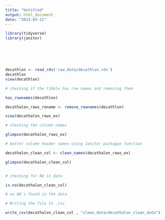 ```yaml
---
title: "Untitled"
output: html_document
date: "2023-03-11"
---
```

```r
library(tidyverse)
library(janitor)







```

```r
decathlon <- read_rds('raw_data/decathlon.rds')
decathlon
view(decathlon)

```

```r
# checking if the tibble has row names and removing them

has_rownames(decathlon)

decathalon_rows_rename <- remove_rownames(decathlon)

view(decathalon_rows_ex)

```
```r
# checking the column names

glimpse(decathalon_rows_ex)
```
```r
# better column header names using Janitor packagae function

decathalon_clean_col <- clean_names(decathalon_rows_ex)

glimpse(decathalon_clean_col)



```

```r

# checking for NA in data

is.na(decathalon_clean_col)

# no NA's found in the data
```

```r
# Writing the file to .csv

write_csv(decathalon_clean_col , "clean_data/decathalon_clean_data")


```

